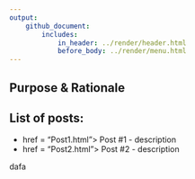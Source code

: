 ```yaml
---
output: 
    github_document:
        includes: 
            in_header: ../render/header.html
            before_body: ../render/menu.html
---
```


## Purpose & Rationale


## List of posts:

<ul class = "blog">
  <li class = "blog"> <a class = "blog"> href = "Post1.html"> Post #1 - description</a></li>
  <li class = "blog"> <a class = "blog"> href = "Post2.html"> Post #2 - description</a></li>
</ul>

dafa